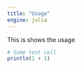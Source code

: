 ```yaml
---
title: "Usage"
engine: julia
---
```


This is shows the usage

```julia
# Some test cell
println(1 + 1)
```